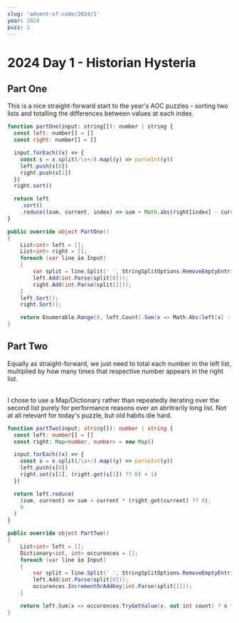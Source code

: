 ```yaml
---
slug: 'advent-of-code/2024/1'
year: 2024
puzz: 1
---
```


# 2024 Day 1 - Historian Hysteria

## Part One

This is a nice straight-forward start to the year's AOC puzzles - sorting two lists and totalling the differences between values at each index.

<CodeBox names="typescript|C#">

```js
function partOne(input: string[]): number | string {
  const left: number[] = []
  const right: number[] = []

  input.forEach((x) => {
    const s = x.split(/\s+/).map((y) => parseInt(y))
    left.push(s[0])
    right.push(s[1])
  })
  right.sort()

  return left
    .sort()
    .reduce((sum, current, index) => sum + Math.abs(right[index] - current), 0)
}
```

```csharp
public override object PartOne()
{
    List<int> left = [];
    List<int> right = [];
    foreach (var line in Input)
    {
        var split = line.Split(' ', StringSplitOptions.RemoveEmptyEntries);
        left.Add(int.Parse(split[0]));
        right.Add(int.Parse(split[1]));
    }
    left.Sort();
    right.Sort();

    return Enumerable.Range(0, left.Count).Sum(x => Math.Abs(left[x] - right[x]));
}
```

</CodeBox>

## Part Two

Equally as straight-forward, we just need to total each number in the left list, multiplied by how many times that respective number appears in the right list.

<br />I chose to use a Map/Dictionary rather than repeatedly iterating over the
second list purely for performance reasons over an abritrarily long list. Not at
all relevant for today's puzzle, but old habits die hard.

<CodeBox names="typescript|C#">

```ts
function partTwo(input: string[]): number | string {
  const left: number[] = []
  const right: Map<number, number> = new Map()

  input.forEach((x) => {
    const s = x.split(/\s+/).map((y) => parseInt(y))
    left.push(s[0])
    right.set(s[1], (right.get(s[1]) ?? 0) + 1)
  })

  return left.reduce(
    (sum, current) => sum + current * (right.get(current) ?? 0),
    0
  )
}
```

```csharp
public override object PartTwo()
{
    List<int> left = [];
    Dictionary<int, int> occurences = [];
    foreach (var line in Input)
    {
        var split = line.Split(' ', StringSplitOptions.RemoveEmptyEntries);
        left.Add(int.Parse(split[0]));
        occurences.IncrementOrAddKey(int.Parse(split[1]));
    }

    return left.Sum(x => occurences.TryGetValue(x, out int count) ? x * count : 0);
}
```

</CodeBox>
